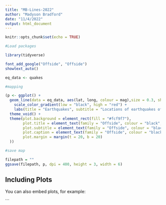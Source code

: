```yaml
---
title: "MB-Lines-2022"
author: "Madyson Bradford"
date: "11/4/2022"
output: html_document
---
```


```r
knitr::opts_chunk$set(echo = TRUE)
```

```r
#Load packages

library(tidyverse)

font_add_google("Offside", "Offside")
showtext_auto()

eq_data <- quakes

#mapping

(p <- ggplot() +
  geom_line(data = eq_data, aes(lat, long, colour = mag),size = 0.3, show.legend = FALSE) +
    scale_color_gradient(low = "black", high = "red") +
    labs(title = "Earthquakes", subtitle = "Locations of earthquakes off Fiji",caption = "Madyson Bradford -- November 2022 -- #30DayMapChallenge") +
  theme_void() +
  theme(plot.background = element_rect(fill = "#fcf9f7"),
        plot.title = element_text(family = "Offside", colour = "black", size = 65, hjust = 0.5),
        plot.subtitle = element_text(family = "Offside", colour = "black", size = 35, hjust = 0.5),
        plot.caption = element_text(family = "Offside", colour = "black", size = 30, hjust=0.9), 
        plot.margin = margin(t = 20, b = 20)
  ))

#save map

filepath = ""
ggsave(filepath, p, dpi = 400, height = 3, width = 6)

```

## Including Plots

You can also embed plots, for example:


```


